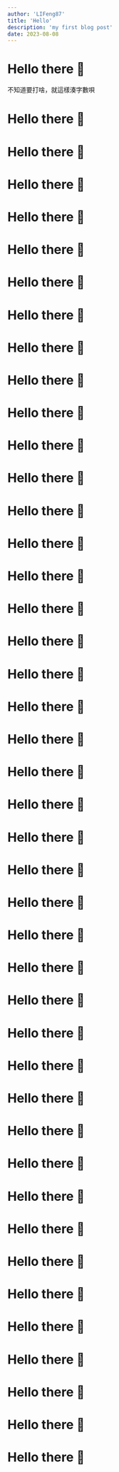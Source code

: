 ```yaml
---
author: 'LIFeng87'
title: 'Hello'
description: 'my first blog post'
date: 2023-08-08
---
```


# Hello there 👋

不知道要打啥，就這樣湊字數唄

# Hello there 👋

# Hello there 👋

# Hello there 👋

# Hello there 👋

# Hello there 👋

# Hello there 👋

# Hello there 👋

# Hello there 👋

# Hello there 👋

# Hello there 👋

# Hello there 👋

# Hello there 👋

# Hello there 👋

# Hello there 👋

# Hello there 👋

# Hello there 👋

# Hello there 👋

# Hello there 👋

# Hello there 👋

# Hello there 👋

# Hello there 👋

# Hello there 👋

# Hello there 👋

# Hello there 👋

# Hello there 👋

# Hello there 👋

# Hello there 👋

# Hello there 👋

# Hello there 👋

# Hello there 👋

# Hello there 👋

# Hello there 👋

# Hello there 👋

# Hello there 👋

# Hello there 👋

# Hello there 👋

# Hello there 👋

# Hello there 👋

# Hello there 👋

# Hello there 👋

# Hello there 👋

# Hello there 👋
